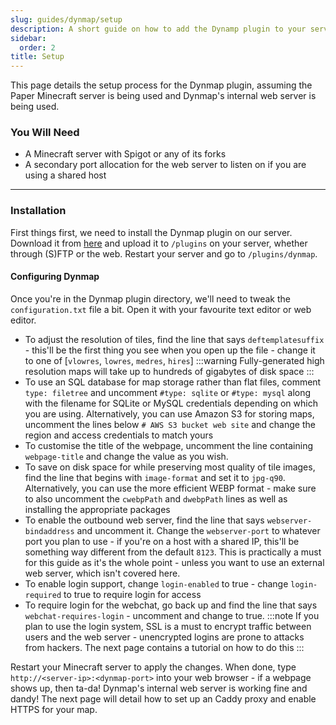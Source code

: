 ```yaml
---
slug: guides/dynmap/setup
description: A short guide on how to add the Dynamp plugin to your server and some basic configuration lines you should change. 
sidebar:
  order: 2
title: Setup
---
```


This page details the setup process for the Dynmap plugin, assuming the Paper Minecraft server is being used and Dynmap's internal web server is being used.

### You Will Need

* A Minecraft server with Spigot or any of its forks
* A secondary port allocation for the web server to listen on if you are using a shared host

---

### Installation

First things first, we need to install the Dynmap plugin on our server. Download it from [here](https://www.spigotmc.org/resources/dynmap%C2%AE.274/) and upload it to `/plugins` on your server, whether through (S)FTP or the web. Restart your server and go to `/plugins/dynmap`.

#### Configuring Dynmap

Once you're in the Dynmap plugin directory, we'll need to tweak the `configuration.txt` file a bit. Open it with your favourite text editor or web editor.

* To adjust the resolution of tiles, find the line that says `deftemplatesuffix` - this'll be the first thing you see when you open up the file - change it to one of [`vlowres`, `lowres`, `medres`, `hires`]
:::warning
Fully-generated high resolution maps will take up to hundreds of gigabytes of disk space
:::
* To use an SQL database for map storage rather than flat files, comment `type: filetree` and uncomment `#type: sqlite` or `#type: mysql` along with the filename for SQLite or MySQL credentials depending on which you are using.
Alternatively, you can use Amazon S3 for storing maps, uncomment the lines below `# AWS S3 bucket web site` and change the region and access credentials to match yours
* To customise the title of the webpage, uncomment the line containing `webpage-title` and change the value as you wish.
* To save on disk space for  while preserving most quality of tile images, find the line that begins with `image-format` and set it to `jpg-q90`. Alternatively, you can use the more efficient WEBP format - make sure to also uncomment the `cwebpPath` and `dwebpPath` lines as well as installing the appropriate packages
* To enable the outbound web server, find the line that says `webserver-bindaddress` and uncomment it. Change the `webserver-port` to whatever port you plan to use - if you're on a host with a shared IP, this'll be something way different from the default `8123`. This is practically a must for this guide as it's the whole point - unless you want to use an external web server, which isn't covered here.
* To enable login support, change `login-enabled` to true - change `login-required` to true to require login for access
* To require login for the webchat, go back up and find the line that says `webchat-requires-login` - uncomment and change to true.
:::note
If you plan to use the login system, SSL is a must to encrypt traffic between users and the web server - unencrypted logins are prone to attacks from hackers. The next page contains a tutorial on how to do this
:::

Restart your Minecraft server to apply the changes. When done, type `http://<server-ip>:<dynmap-port>` into your web browser - if a webpage shows up, then ta-da! Dynmap's internal web server is working fine and dandy!
The next page will detail how to set up an Caddy proxy and enable HTTPS for your map.